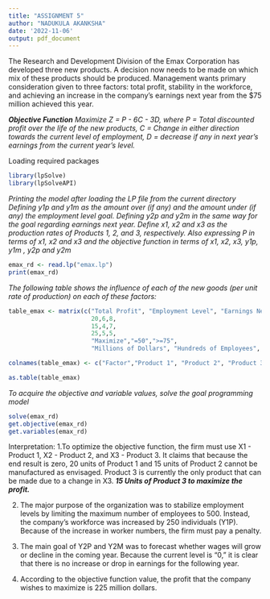 ---
title: "ASSIGNMENT 5"
author: "NADUKULA AKANKSHA"
date: '2022-11-06'
output: pdf_document
---

The Research and Development Division of the Emax Corporation has developed three new 
products. A decision now needs to be made on which mix of these products should be produced. Management wants primary consideration given to three factors: total profit, stability in the workforce, and achieving an increase in the company’s earnings next year from the $75 million achieved this year.

***Objective Function***
\newline
*Maximize Z = P - 6C - 3D, where*
\newline
*P = Total discounted profit over the life of the new products,*
\newline
*C = Change in either direction towards the current level of employment,*
\newline
*D = decrease if any in next year’s earnings from the current year’s level.*
\newline

Loading required packages
```{r}
library(lpSolve)
library(lpSolveAPI)
```

*Printing the model after loading the LP file from the current directory*\vspace{1mm}
\newline
*Defining y1p and y1m as the amount over (if any) and the amount under (if any) the employment level goal.*\vspace{1mm}
\newline
*Defining y2p and y2m in the same way for the goal regarding earnings next year.*\vspace{1mm}
\newline
*Define x1, x2 and x3 as the production rates of Products 1, 2, and 3, respectively.*\vspace{1mm}
\newline
*Also expressing P in terms of x1, x2 and x3 and the objective function in terms of x1, x2, x3, y1p, y1m , y2p and y2m*


```{r}
emax_rd <- read.lp("emax.lp")
print(emax_rd)
```

*The following table shows the influence of each of the new goods (per unit rate of production) on each of these factors:*

```{r}
table_emax <- matrix(c("Total Profit", "Employment Level", "Earnings Next Year",
                       20,6,8,
                       15,4,7,
                       25,5,5,
                       "Maximize","=50",">=75",
                       "Millions of Dollars", "Hundreds of Employees", "Millions of Dollars"), ncol=6, byrow = F)

colnames(table_emax) <- c("Factor","Product 1", "Product 2", "Product 3", "Goal", "Units")

as.table(table_emax)
```

*To acquire the objective and variable values, solve the goal programming model*
```{r}
solve(emax_rd)
get.objective(emax_rd)
get.variables(emax_rd)
```

Interpretation:
1.To optimize the objective function, the firm must use X1 - Product 1, X2 - Product 2, and X3 - Product 3. It claims that because the end result is zero, 20 units of Product 1 and 15 units of Product 2 cannot be manufactured as envisaged. Product 3 is currently the only product that can be made due to a change in X3.
***15 Units of Product 3 to maximize the profit.***\vspace{2mm}

2. The major purpose of the organization was to stabilize employment levels by limiting the maximum number of employees to 500. Instead, the company's workforce was increased by 250 individuals (Y1P). Because of the increase in worker numbers, the firm must pay a penalty.

3. The main goal of Y2P and Y2M was to forecast whether wages will grow or decline in the coming year. Because the current level is "0," it is clear that there is no increase or drop in earnings for the following year.

4. According to the objective function value, the profit that the company wishes to maximize is 225 million dollars.
